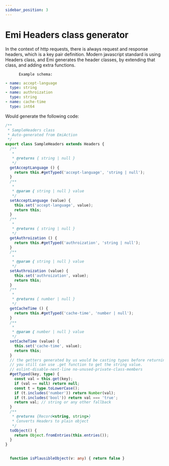 ```yaml
---
sidebar_position: 3
---
```


# Emi Headers class generator

In the context of http requests, there is always request and response headers, which is a key pair
definition. Modern javascript standard is using Headers class, and Emi generates the header classes,
by extending that class, and adding extra functions.

    

          Example schema:
```yaml
- name: accept-language
  type: string
- name: authroization
  type: string
- name: cache-time
  type: int64

```

Would generate the following code:

```ts
/**
 * SampleHeaders class
 * Auto-generated from EmiAction
 */
export class SampleHeaders extends Headers {
  /**
   * 
   * @returns { string | null }
   */
  getAcceptLanguage () {
    return this.#getTyped('accept-language', 'string | null');
  }
  /**
   * 
   * @param { string | null } value
   */
  setAcceptLanguage (value) {
    this.set('accept-language', value);
    return this;
  }
  /**
   * 
   * @returns { string | null }
   */
  getAuthroization () {
    return this.#getTyped('authroization', 'string | null');
  }
  /**
   * 
   * @param { string | null } value
   */
  setAuthroization (value) {
    this.set('authroization', value);
    return this;
  }
  /**
   * 
   * @returns { number | null }
   */
  getCacheTime () {
    return this.#getTyped('cache-time', 'number | null');
  }
  /**
   * 
   * @param { number | null } value
   */
  setCacheTime (value) {
    this.set('cache-time', value);
    return this;
  }
  // the getters generated by us would be casting types before returning.
  // you still can use .get function to get the string value.
  // eslint-disable-next-line no-unused-private-class-members
  #getTyped(key, type) {
    const val = this.get(key);
    if (val == null) return null;
    const t = type.toLowerCase();
    if (t.includes('number')) return Number(val);
    if (t.includes('bool')) return val === 'true';
    return val; // string or any other fallback
  }
  /**
   * @returns {Record<string, string>}
   * Converts Headers to plain object
   */
  toObject() {
    return Object.fromEntries(this.entries());
  }
}

  
  function isPlausibleObject(v: any) { return false }
  
```